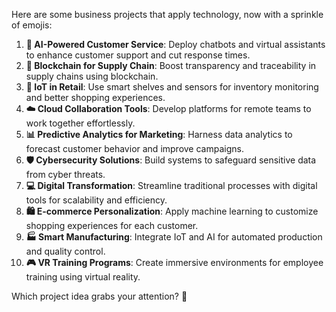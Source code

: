 Here are some business projects that apply technology, now with a sprinkle of emojis:

1. **🤖 AI-Powered Customer Service**: Deploy chatbots and virtual assistants to enhance customer support and cut response times.
2. **🔗 Blockchain for Supply Chain**: Boost transparency and traceability in supply chains using blockchain.
3. **📡 IoT in Retail**: Use smart shelves and sensors for inventory monitoring and better shopping experiences.
4. **☁️ Cloud Collaboration Tools**: Develop platforms for remote teams to work together effortlessly.
5. **📊 Predictive Analytics for Marketing**: Harness data analytics to forecast customer behavior and improve campaigns.
6. **🛡️ Cybersecurity Solutions**: Build systems to safeguard sensitive data from cyber threats.
7. **💻 Digital Transformation**: Streamline traditional processes with digital tools for scalability and efficiency.
8. **🛍️ E-commerce Personalization**: Apply machine learning to customize shopping experiences for each customer.
9. **🏭 Smart Manufacturing**: Integrate IoT and AI for automated production and quality control.
10. **🎮 VR Training Programs**: Create immersive environments for employee training using virtual reality.

Which project idea grabs your attention? 🚀
